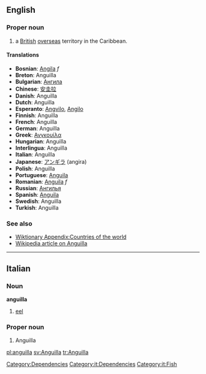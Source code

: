 ==English==
===Proper noun===
# a [[British]] [[overseas]] territory in the Caribbean. 
====Translations====
*'''Bosnian''': [[Angila]] ''f''
*'''Breton''': Anguilla
*'''Bulgarian''': [[Ангила]]
*'''Chinese''': [[安圭拉]]
*'''Danish''': Anguilla
*'''Dutch''': Anguilla
*'''Esperanto''': [[Angvilo]], [[Angilo]]
*'''Finnish''': Anguilla
*'''French''': Anguilla
*'''German''': Anguilla
*'''Greek''': [[Ανγκουίλα]]
*'''Hungarian''': Anguilla
*'''Interlingua''': Anguilla
*'''Italian''': Anguilla
*'''Japanese''': [[アンギラ]] (angira)
*'''Polish''': Anguilla
*'''Portuguese''': [[Anguila]]
*'''Romanian''': [[Anguila]] ''f''
*'''Russian''': [[Ангилья]]
*'''Spanish''': [[Anguila]]
*'''Swedish''': Anguilla
*'''Turkish''': Anguilla

===See also===

*[[Wiktionary Appendix:Countries of the world]]
*[[w:Anguilla|Wikipedia article on Anguilla]]

----

==Italian==
===Noun===
'''anguilla'''
#[[eel]]

===Proper noun===
#Anguilla

[[Category:Dependencies]] [[Category:it:Dependencies]] [[Category:it:Fish]]

[[pl:anguilla]]
[[sv:Anguilla]]
[[tr:Anguilla]]